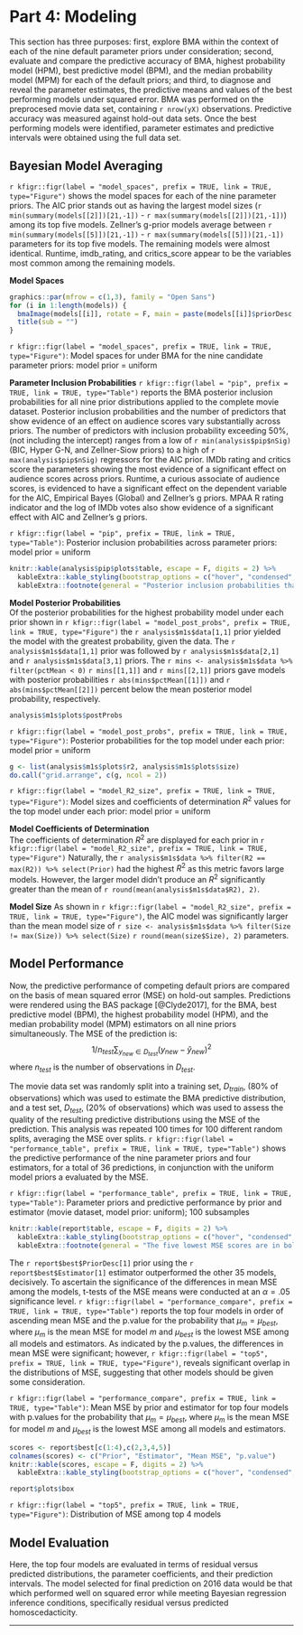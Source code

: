 # Part 4: Modeling
This section has three purposes: first, explore BMA within the context of each of the nine default parameter priors under consideration; second, evaluate and compare the predictive accuracy of BMA, highest probability model (HPM), best predictive model (BPM), and the median probability model (MPM) for each of the default priors; and third, to diagnose and reveal the parameter estimates, the predictive means and values of the best performing models under squared error. BMA was performed on the preprocesed movie data set, containing `r nrow(yX)` observations. Predictive accuracy was measured against  hold-out data sets. Once the best performing models were identified, parameter estimates and predictive intervals were obtained using the full data set. 

## Bayesian Model Averaging
`r kfigr::figr(label = "model_spaces", prefix = TRUE, link = TRUE, type="Figure")` shows the model spaces for each of the nine parameter priors. The AIC prior stands out as having the largest model sizes (`r min(summary(models[[2]])[21,-1])` - `r max(summary(models[[2]])[21,-1])`) among its top five models. Zellner's g-prior models average between `r min(summary(models[[5]])[21,-1])` - `r max(summary(models[[5]])[21,-1])` parameters for its top five models. The remaining models were almost identical. Runtime, imdb_rating, and critics_score appear to be the variables most common among the remaining models.

**Model Spaces**   
```r
graphics::par(mfrow = c(1,3), family = "Open Sans")
for (i in 1:length(models)) {
  bmaImage(models[[i]], rotate = F, main = paste(models[[i]]$priorDesc, "Model Rank"))
  title(sub = "")
}
```
`r kfigr::figr(label = "model_spaces", prefix = TRUE, link = TRUE, type="Figure")`: Model spaces for under BMA for the nine candidate parameter priors: model prior = uniform

**Parameter Inclusion Probabilities**
`r kfigr::figr(label = "pip", prefix = TRUE, link = TRUE, type="Table")` reports the BMA posterior inclusion probabilities for all nine prior distributions applied to the complete movie dataset. Posterior inclusion probabilities and the number of predictors that show evidence of an effect on audience scores vary substantially across priors. The number of predictors with inclusion probability exceeding 50%, (not including the intercept) ranges from a low of `r min(analysis$pip$nSig)` (BIC, Hyper G-N, and Zellner-Siow priors) to a high of `r max(analysis$pip$nSig)` regressors for the AIC prior. IMDb rating and critics score the parameters showing the most evidence of a significant effect on audience scores across priors. Runtime, a curious associate of audience scores, is evidenced to have a significant effect on the dependent variable for the AIC, Empirical Bayes (Global) and Zellner's g priors. MPAA R rating indicator and the log of IMDb votes also show evidence of a significant effect with AIC and Zellner's g priors.

`r kfigr::figr(label = "pip", prefix = TRUE, link = TRUE, type="Table")`: Posterior inclusion probabilities across parameter priors: model prior = uniform
```r
knitr::kable(analysis$pip$plots$table, escape = F, digits = 2) %>%
  kableExtra::kable_styling(bootstrap_options = c("hover", "condensed", "responsive"), full_width = T, position = "center") %>%
  kableExtra::footnote(general = "Posterior inclusion probabilities that exceed 50% are in bold font (Jeffreys, 1961).")
```

**Model Posterior Probabilities**  
Of the posterior probabilities for the highest probability model under each prior shown in `r kfigr::figr(label = "model_post_probs", prefix = TRUE, link = TRUE, type="Figure")` the `r analysis$m1s$data[1,1]` prior yielded the model with the greatest probability, given the data. The `r analysis$m1s$data[1,1]` prior was followed by `r analysis$m1s$data[2,1]` and `r analysis$m1s$data[3,1]` priors. The `r mins <- analysis$m1s$data %>% filter(pctMean < 0)` `r mins[[1,1]]` and `r mins[[2,1]]` priors gave models with posterior probabilities `r abs(mins$pctMean[[1]])` and `r abs(mins$pctMean[[2]])` percent below the mean posterior model probability, respectively.

```r
analysis$m1s$plots$postProbs
```
`r kfigr::figr(label = "model_post_probs", prefix = TRUE, link = TRUE, type="Figure")`: Posterior probabilities for the top model under each prior: model prior = uniform 

```r
g <- list(analysis$m1s$plots$r2, analysis$m1s$plots$size)
do.call("grid.arrange", c(g, ncol = 2))
```
`r kfigr::figr(label = "model_R2_size", prefix = TRUE, link = TRUE, type="Figure")`: Model sizes and coefficients of determination $R^2$ values for the top model under each prior: model prior = uniform 

**Model Coefficients of Determination**   
The coefficients of determination $R^2$ are displayed for each prior in `r kfigr::figr(label = "model_R2_size", prefix = TRUE, link = TRUE, type="Figure")` Naturally, the `r analysis$m1s$data %>% filter(R2 == max(R2)) %>% select(Prior)` had the highest $R^2$ as this metric favors large models. However, the larger model didn't produce an $R^2$ significantly greater than the mean of `r round(mean(analysis$m1s$data$R2), 2)`.

**Model Size**
As shown in `r kfigr::figr(label = "model_R2_size", prefix = TRUE, link = TRUE, type="Figure")`, the AIC model was significantly larger than the mean model size of `r size <- analysis$m1s$data %>% filter(Size != max(Size)) %>% select(Size)` `r round(mean(size$Size), 2)` parameters.

## Model Performance 
Now, the predictive performance of competing default priors are compared on the basis of mean squared error (MSE) on hold-out samples. Predictions were rendered using the BAS package [@Clyde2017], for the BMA, best predictive model (BPM), the highest probability model (HPM), and the median probability model (MPM) estimators on all nine priors simultaneously. The MSE of the prediction is:
$$1/n_{test}\displaystyle\sum_{y_{new}\in D_{test}}(y_{new} - \hat{y}_{new})^2$$
where $n_{test}$ is the number of observations in $D_{test}$.

The movie data set was randomly split into a training set, $D_{train}$, (80% of observations) which was used to estimate the BMA predictive distribution, and a test set, $D_{test}$, (20% of observations) which was used to assess the quality of the resulting predictive distributions using the MSE of the prediction. This analysis was repeated 100 times for 100 different random splits, averaging the MSE over splits. `r kfigr::figr(label = "performance_table", prefix = TRUE, link = TRUE, type="Table")` shows the predictive performance of the nine parameter priors and four estimators, for a total of 36 predictions, in conjunction with the uniform model priors a evaluated by the MSE.

`r kfigr::figr(label = "performance_table", prefix = TRUE, link = TRUE, type="Table")`: Parameter priors and predictive performance by prior and estimator (movie dataset, model prior: uniform); 100 subsamples 
```r
knitr::kable(report$table, escape = F, digits = 2) %>%
  kableExtra::kable_styling(bootstrap_options = c("hover", "condensed", "responsive"), full_width = T, position = "center") %>%
  kableExtra::footnote(general = "The five lowest MSE scores are in bold font. The lowest MSE is in red font.")
```

The `r report$best$PriorDesc[1]` prior using the `r report$best$Estimator[1]` estimator outperformed the other 35 models, decisively. To ascertain the significance of the differences in mean MSE among the models, t-tests of the MSE means were conducted at an $\alpha = .05$ significance level. `r kfigr::figr(label = "performance_compare", prefix = TRUE, link = TRUE, type="Table")` reports the top four models in order of ascending mean MSE and the p.value for the probability that $\mu_m = \mu_{best}$, where $\mu_m$ is the mean MSE for model $m$ and $\mu_{best}$ is the lowest MSE among all models and estimators. As indicated by the p.values, the differences in mean MSE were significant; however, `r kfigr::figr(label = "top5", prefix = TRUE, link = TRUE, type="Figure")`, reveals significant overlap in the distributions of MSE, suggesting that other models should be given some consideration.

`r kfigr::figr(label = "performance_compare", prefix = TRUE, link = TRUE, type="Table")`: Mean MSE by prior and estimator for top four models with p.values for the probability that $\mu_m = \mu_{best}$, where $\mu_m$ is the mean MSE for model $m$ and $\mu_{best}$ is the lowest MSE among all models and estimators. 
```r
scores <- report$best[c(1:4),c(2,3,4,5)]
colnames(scores) <- c("Prior", "Estimator", "Mean MSE", "p.value")
knitr::kable(scores, escape = F, digits = 2) %>%
  kableExtra::kable_styling(bootstrap_options = c("hover", "condensed", "responsive"), full_width = T, position = "center")
```

```r
report$plots$box
```
`r kfigr::figr(label = "top5", prefix = TRUE, link = TRUE, type="Figure")`: Distribution of MSE among top 4 models

## Model Evaluation
Here, the top four models are evaluated in terms of residual versus predicted distributions, the parameter coefficients, and their prediction intervals. The model selected for final prediction on 2016 data would be that which performed well on squared error while meeting Bayesian regression inference conditions, specifically residual versus predicted homoscedacticity.



* * *
